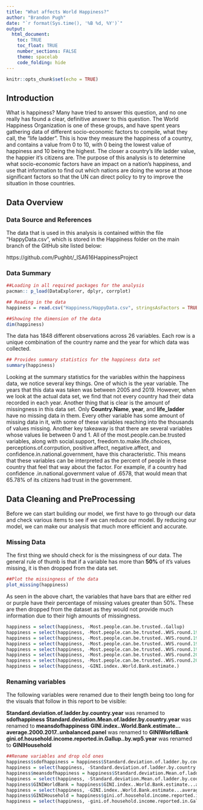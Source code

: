 ```yaml
---
title: "What affects World Happiness?"
author: "Brandon Pugh"
date: "`r format(Sys.time(), '%B %d, %Y')`"
output: 
  html_document:
    toc: TRUE
    toc_float: TRUE
    number_sections: FALSE
    theme: spacelab
    code_folding: hide
---
```


```r
knitr::opts_chunk$set(echo = TRUE)
```

## Introduction
What is happiness? Many have tried to answer this question, and no one really has found a clear, definitive answer to this question. The World Happiness Organization is one of these groups, and have spent years gathering data of different socio-economic factors to compile, what they call, the "life ladder". This is how they measure the happiness of a country, and contains a value from 0 to 10, with 0 being the lowest value of happiness and 10 being the highest. The closer a country's life ladder value, the happier it's citizens are. The purpose of this analysis is to determine what socio-economic factors have an impact on a nation's happiness, and use that information to find out which nations are doing the worse at those significant factors so that the UN can direct policy to try to improve the situation in those countries.

## Data Overview

### Data Source and References
The data that is used in this analysis is contained within the file "HappyData.csv", which is stored in the Happiness folder on the main branch of the GitHub site listed below:

https://github.com/Pughbt/_ISA616HappinessProject 

### Data Summary

```r
##Loading in all required packages for the analysis
pacman:: p_load(DataExplorer, dplyr, corrplot)

## Reading in the data
happiness = read.csv("Happiness/HappyData.csv", stringsAsFactors = TRUE)

##Showing the dimension of the data
dim(happiness)
```

The data has 1848 different observations across 26 variables. Each row is a unique combination of the country name and the year for which data was collected. 

```r
## Provides summary statistics for the happiness data set
summary(happiness)
```

Looking at the summary statistics for the variables within the happiness data, we notice several key things. One of which is the year variable. The years that this data was taken was between 2005 and 2019. However, when we look at the actual data set, we find that not every country had their data recorded in each year. Another thing that is clear is the amount of missingness in this data set. Only **Country.Name**, **year**, and **life_ladder** have no missing data in them. Every other variable has some amount of missing data in it, with some of these variables reaching into the thousands of values missing. Another key takeaway is that there are several variables whose values lie between 0 and 1. All of the most.people.can.be.trusted variables, along with social.support, freedom.to.make.life.choices, perceptions.of.corrpution, positive.affect, negative.affect, and confidence.in.national.government, have this characteristic. This means that these variables can be interpreted as the percent of people in these country that feel that way about the factor. For example, if a country had confidence .in.national.government value of .6578, that would mean that 65.78\% of its citizens had trust in the government.

## Data Cleaning and PreProcessing

Before we can start building our model, we first have to go through our data and check various items to see if we can reduce our model. By reducing our model, we can make our analysis that much more efficient and accurate.

### Missing Data
The first thing we should check for is the missingness of our data. The general rule of thumb is that if a variable has more than **50\%** of it's values missing, it is then dropped from the data set. 

```r
##Plot the missingness of the data
plot_missing(happiness)
```

As seen in the above chart, the variables that have bars that are either red or purple have their percentage of missing values greater than 50%. These are then dropped from the dataset as they would not provide much information due to their high amounts of missingness.
```r
happiness = select(happiness, -Most.people.can.be.trusted..Gallup)
happiness = select(happiness, -Most.people.can.be.trusted..WVS.round.1981.1984)
happiness = select(happiness, -Most.people.can.be.trusted..WVS.round.1989.1993)
happiness = select(happiness, -Most.people.can.be.trusted..WVS.round.1994.1998)
happiness = select(happiness, -Most.people.can.be.trusted..WVS.round.1999.2004)
happiness = select(happiness, -Most.people.can.be.trusted..WVS.round.2005.2009)
happiness = select(happiness, -Most.people.can.be.trusted..WVS.round.2010.2014)
happiness = select(happiness, -GINI.index..World.Bank.estimate.)
```


### Renaming variables

The following variables were renamed due to their length being too long for the visuals that follow in this report to be visible:

**Standard.deviation.of.ladder.by.country.year** was renamed to **sdofhappiness**
**Standard.deviation.Mean.of.ladder.by.country.year** was renamed to **meansdofhappiness**
**GINI.index..World.Bank.estimate...average.2000.2017..unbalanced.panel** was renamed to **GINIWorldBank**
**gini.of.household.income.reported.in.Gallup..by.wp5.year** was renamed to **GINIHousehold**
```r
##Rename variables and drop old ones
happiness$sdofhappiness = happiness$Standard.deviation.of.ladder.by.country.year
happiness = select(happiness, -Standard.deviation.of.ladder.by.country.year)
happiness$meansdofhappiness = happiness$Standard.deviation.Mean.of.ladder.by.country.year
happiness = select(happiness, -Standard.deviation.Mean.of.ladder.by.country.year)
happiness$GINIWorldBank = happiness$GINI.index..World.Bank.estimate...average.2000.2017..unbalanced.panel
happiness = select(happiness, -GINI.index..World.Bank.estimate...average.2000.2017..unbalanced.panel)
happiness$GINIHousehold = happiness$gini.of.household.income.reported.in.Gallup..by.wp5.year
happiness = select(happiness, -gini.of.household.income.reported.in.Gallup..by.wp5.year)
```

